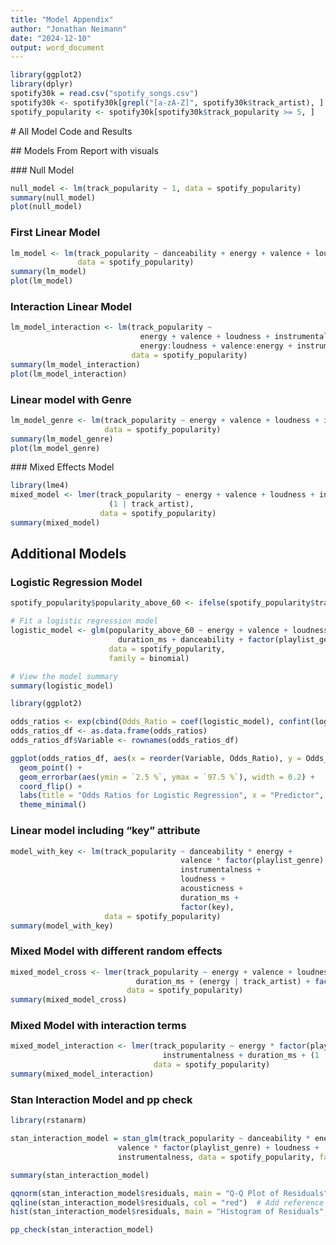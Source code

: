 ```yaml
---
title: "Model Appendix"
author: "Jonathan Neimann"
date: "2024-12-10"
output: word_document
---
```

```r
library(ggplot2)
library(dplyr)
spotify30k = read.csv("spotify_songs.csv")
spotify30k <- spotify30k[grepl("[a-zA-Z]", spotify30k$track_artist), ]
spotify_popularity <- spotify30k[spotify30k$track_popularity >= 5, ]
```

 # All Model Code and Results 
 
 ## Models From Report with visuals 
 
 ### Null Model
```r
null_model <- lm(track_popularity ~ 1, data = spotify_popularity)
summary(null_model)
plot(null_model)
```

### First Linear Model 

```r
lm_model <- lm(track_popularity ~ danceability + energy + valence + loudness + instrumentalness + duration_ms, 
               data = spotify_popularity)
summary(lm_model)
plot(lm_model)
```

### Interaction Linear Model 

```r
lm_model_interaction <- lm(track_popularity ~ 
                             energy + valence + loudness + instrumentalness + duration_ms +
                             energy:loudness + valence:energy + instrumentalness:loudness, 
                           data = spotify_popularity)
summary(lm_model_interaction)
plot(lm_model_interaction)
```

### Linear model with Genre 

```r
lm_model_genre <- lm(track_popularity ~ energy + valence + loudness + instrumentalness + duration_ms + danceability + factor(playlist_genre), 
                     data = spotify_popularity)
summary(lm_model_genre)
plot(lm_model_genre)
```

 ### Mixed Effects Model 
 
```r
library(lme4)
mixed_model <- lmer(track_popularity ~ energy + valence + loudness + instrumentalness + duration_ms + danceability + factor(playlist_genre) + 
                      (1 | track_artist), 
                    data = spotify_popularity)
summary(mixed_model)
```
 
## Additional Models 

### Logistic Regression Model 

```r
spotify_popularity$popularity_above_60 <- ifelse(spotify_popularity$track_popularity > 60, 1, 0)

# Fit a logistic regression model
logistic_model <- glm(popularity_above_60 ~ energy + valence + loudness + instrumentalness +
                        duration_ms + danceability + factor(playlist_genre),
                      data = spotify_popularity,
                      family = binomial)

# View the model summary
summary(logistic_model)
```
```r
library(ggplot2)

odds_ratios <- exp(cbind(Odds_Ratio = coef(logistic_model), confint(logistic_model)))
odds_ratios_df <- as.data.frame(odds_ratios)
odds_ratios_df$Variable <- rownames(odds_ratios_df)

ggplot(odds_ratios_df, aes(x = reorder(Variable, Odds_Ratio), y = Odds_Ratio)) +
  geom_point() +
  geom_errorbar(aes(ymin = `2.5 %`, ymax = `97.5 %`), width = 0.2) +
  coord_flip() +
  labs(title = "Odds Ratios for Logistic Regression", x = "Predictor", y = "Odds Ratio") +
  theme_minimal()
```

### Linear model including "key" attribute 

```r
model_with_key <- lm(track_popularity ~ danceability * energy +
                                      valence * factor(playlist_genre) +
                                      instrumentalness +
                                      loudness +
                                      acousticness +
                                      duration_ms +
                                      factor(key), 
                     data = spotify_popularity)
summary(model_with_key)
```

### Mixed Model with different random effects 

```r
mixed_model_cross <- lmer(track_popularity ~ energy + valence + loudness + instrumentalness +
                            duration_ms + (energy | track_artist) + factor(playlist_genre), 
                          data = spotify_popularity)
summary(mixed_model_cross)
```

### Mixed Model with interaction terms 

```r
mixed_model_interaction <- lmer(track_popularity ~ energy * factor(playlist_genre) + valence * loudness + 
                                  instrumentalness + duration_ms + (1 | track_artist), 
                                data = spotify_popularity)
summary(mixed_model_interaction)
```

### Stan Interaction Model and pp check 

```r
library(rstanarm)

stan_interaction_model = stan_glm(track_popularity ~ danceability * energy +
                        valence * factor(playlist_genre) + loudness +
                        instrumentalness, data = spotify_popularity, family='gaussian', refresh = 0)

summary(stan_interaction_model)

qqnorm(stan_interaction_model$residuals, main = "Q-Q Plot of Residuals")
qqline(stan_interaction_model$residuals, col = "red")  # Add reference line
hist(stan_interaction_model$residuals, main = "Histogram of Residuals", xlab = "Residuals", col = "skyblue", breaks = 30)

pp_check(stan_interaction_model)
```

